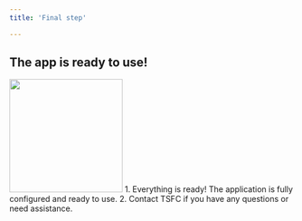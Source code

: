 ```yaml
---
title: 'Final step'

---
```

## The app is ready to use!
<img height="200" src="https://i.imgur.com/02JO6dw.jpeg" />
1. Everything is ready! The application is fully configured and ready to use.
2. Contact TSFC if you have any questions or need assistance.